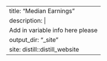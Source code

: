 ---
title: "Median Earnings"
description: |
  Add in variable info here please
output_dir: "_site"
site: distill::distill_website
---